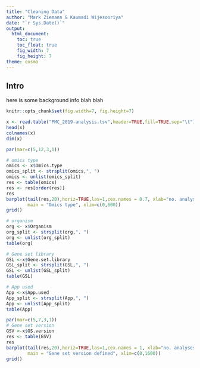 ```yaml
---
title: "Cleaning Data"
author: "Mark Ziemann & Kaumadi Wijesooriya"
date: "`r Sys.Date()`"
output:
  html_document:
    toc: true
    toc_float: true
    fig_width: 7
    fig_height: 7
theme: cosmo
---
```


## Intro

here is some background info blah blah

```r

knitr::opts_chunk$set(fig.width=7, fig.height=7) 


```




```r

x <- read.table("PMC_2019-analysis.tsv",header=TRUE,fill=TRUE,sep="\t")
head(x)
colnames(x)
dim(x)

```

```r

par(mar=c(5,12,3,1))

# omics type
omics <- x$Omics.type
omics_split <- strsplit(omics,", ")
omics <- unlist(omics_split)
res <- table(omics)
res <- res[order(res)]
res
barplot(tail(res,20),horiz=TRUE,las=1,cex.names = 0.7, xlab="no. analyses",
        main = "Omics type", xlim=c(0,600))
grid()

```

```r

# organism
org <- x$Organism
org_split <- strsplit(org,", ")
org <- unlist(org_split)
table(org)

# Gene set library
GSL <-x$Gene.set.library
GSL_split <- strsplit(GSL,", ")
GSL <- unlist(GSL_split)
table(GSL)

# App used
App <-x$App.used
App_split <- strsplit(App,", ")
App <- unlist(App_split)
table(App)
```

```r
par(mar=c(5,7,3,1))
# Gene set version
GSV <-x$GS.version
res <- table(GSV)
res
barplot(tail(res,20),horiz=TRUE,las=1,cex.names = 1, xlab="no. analyses",
        main = "Gene set version defined", xlim=c(0,1600))
grid()

```

